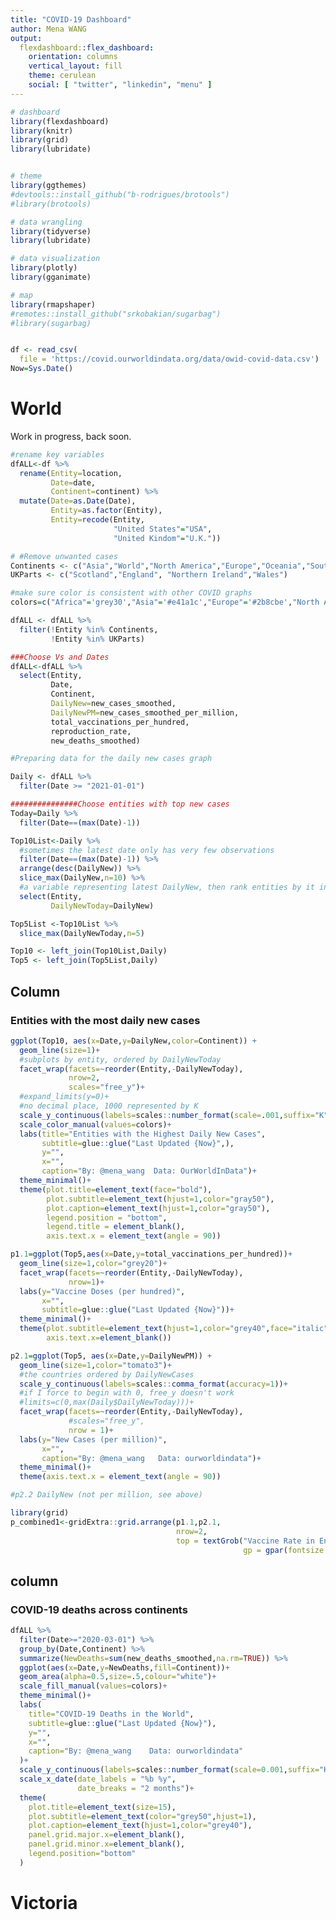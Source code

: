 ```yaml
---
title: "COVID-19 Dashboard"
author: Mena WANG
output: 
  flexdashboard::flex_dashboard:
    orientation: columns
    vertical_layout: fill
    theme: cerulean
    social: [ "twitter", "linkedin", "menu" ]
---
```


```r
# dashboard
library(flexdashboard)
library(knitr)
library(grid) 
library(lubridate)


# theme
library(ggthemes)
#devtools::install_github("b-rodrigues/brotools")
#library(brotools)

# data wrangling
library(tidyverse)
library(lubridate)

# data visualization
library(plotly)
library(gganimate)

# map
library(rmapshaper)
#remotes::install_github("srkobakian/sugarbag")
#library(sugarbag)


df <- read_csv(
  file = 'https://covid.ourworldindata.org/data/owid-covid-data.csv') 
Now=Sys.Date()

```

World 
=======================================================================

Work in progress, back soon. 

```r

#rename key variables
dfALL<-df %>% 
  rename(Entity=location,
         Date=date,
         Continent=continent) %>% 
  mutate(Date=as.Date(Date),
         Entity=as.factor(Entity),
         Entity=recode(Entity,
                       "United States"="USA",
                       "United Kindom"="U.K."))

# #Remove unwanted cases
Continents <- c("Asia","World","North America","Europe","Oceania","South America","Africa","European Union","International")
UKParts <- c("Scotland","England", "Northern Ireland","Wales")

#make sure color is consistent with other COVID graphs
colors=c("Africa"='grey30',"Asia"='#e41a1c',"Europe"='#2b8cbe',"North America"='#984ea3',"Oceania"='#8dd3c7',"South America"='#feb24c')

dfALL <- dfALL %>% 
  filter(!Entity %in% Continents,
         !Entity %in% UKParts)

###Choose Vs and Dates
dfALL<-dfALL %>% 
  select(Entity,
         Date,
         Continent,
         DailyNew=new_cases_smoothed,
         DailyNewPM=new_cases_smoothed_per_million,
         total_vaccinations_per_hundred,
         reproduction_rate,
         new_deaths_smoothed)
```


```r
#Preparing data for the daily new cases graph

Daily <- dfALL %>% 
  filter(Date >= "2021-01-01")

###############Choose entities with top new cases
Today=Daily %>% 
  filter(Date==(max(Date)-1))

Top10List<-Daily %>% 
  #sometimes the latest date only has very few observations
  filter(Date==(max(Date)-1)) %>% 
  arrange(desc(DailyNew)) %>% 
  slice_max(DailyNew,n=10) %>% 
  #a variable representing latest DailyNew, then rank entities by it in the plot
  select(Entity,
         DailyNewToday=DailyNew)

Top5List <-Top10List %>% 
  slice_max(DailyNewToday,n=5)

Top10 <- left_join(Top10List,Daily) 
Top5 <- left_join(Top5List,Daily)

```

Column {data-width=700}
-----------------------------------------------------------------------

### Entities with the most daily new cases

```r
ggplot(Top10, aes(x=Date,y=DailyNew,color=Continent)) + 
  geom_line(size=1)+
  #subplots by entity, ordered by DailyNewToday
  facet_wrap(facets=~reorder(Entity,-DailyNewToday), 
             nrow=2,
             scales="free_y")+
  #expand_limits(y=0)+
  #no decimal place, 1000 represented by K
  scale_y_continuous(labels=scales::number_format(scale=.001,suffix="K",accuracy=1))+
  scale_color_manual(values=colors)+
  labs(title="Entities with the Highest Daily New Cases",
       subtitle=glue::glue("Last Updated {Now}",),
       y="",
       x="",
       caption="By: @mena_wang  Data: OurWorldInData")+
  theme_minimal()+
  theme(plot.title=element_text(face="bold"),
        plot.subtitle=element_text(hjust=1,color="gray50"),
        plot.caption=element_text(hjust=1,color="gray50"),        
        legend.position = "bottom",
        legend.title = element_blank(),
        axis.text.x = element_text(angle = 90))
```


```r
p1.1=ggplot(Top5,aes(x=Date,y=total_vaccinations_per_hundred))+
  geom_line(size=1,color="grey20")+
  facet_wrap(facets=~reorder(Entity,-DailyNewToday),
             nrow=1)+
  labs(y="Vaccine Doses (per hundred)",
       x="",
       subtitle=glue::glue("Last Updated {Now}"))+
  theme_minimal()+
  theme(plot.subtitle=element_text(hjust=1,color="grey40",face="italic"),
        axis.text.x=element_blank())

p2.1=ggplot(Top5, aes(x=Date,y=DailyNewPM)) + 
  geom_line(size=1,color="tomato3")+
  #the countries ordered by DailyNewCases
  scale_y_continuous(labels=scales::comma_format(accuracy=1))+
  #if I force to begin with 0, free_y doesn't work
  #limits=c(0,max(Daily$DailyNewToday)))+
  facet_wrap(facets=~reorder(Entity,-DailyNewToday),
             #scales="free_y",
             nrow = 1)+
  labs(y="New Cases (per million)",
       x="",
       caption="By: @mena_wang   Data: ourworldindata")+
  theme_minimal()+
  theme(axis.text.x = element_text(angle = 90))

#p2.2 DailyNew (not per million, see above)

library(grid)
p_combined1<-gridExtra::grid.arrange(p1.1,p2.1,
                                     nrow=2,
                                     top = textGrob("Vaccine Rate in Entities with the Most New Cases",
                                                    gp = gpar(fontsize = 12, font = 2)))

```

column
------------------------------------------------------------------------------------------

### COVID-19 deaths across continents

```r
dfALL %>% 
  filter(Date>="2020-03-01") %>% 
  group_by(Date,Continent) %>% 
  summarize(NewDeaths=sum(new_deaths_smoothed,na.rm=TRUE)) %>% 
  ggplot(aes(x=Date,y=NewDeaths,fill=Continent))+
  geom_area(alpha=0.5,size=.5,colour="white")+
  scale_fill_manual(values=colors)+
  theme_minimal()+
  labs(
    title="COVID-19 Deaths in the World",
    subtitle=glue::glue("Last Updated {Now}"),
    y="",
    x="",
    caption="By: @mena_wang    Data: ourworldindata"
  )+
  scale_y_continuous(labels=scales::number_format(scale=0.001,suffix="K",accuracy=1))+
  scale_x_date(date_labels = "%b %y",
               date_breaks = "2 months")+
  theme(
    plot.title=element_text(size=15),
    plot.subtitle=element_text(color="grey50",hjust=1),
    plot.caption=element_text(hjust=1,color="grey40"),
    panel.grid.major.x=element_blank(),
    panel.grid.minor.x=element_blank(),
    legend.position="bottom"
  )

```





Victoria 
=======================================================================